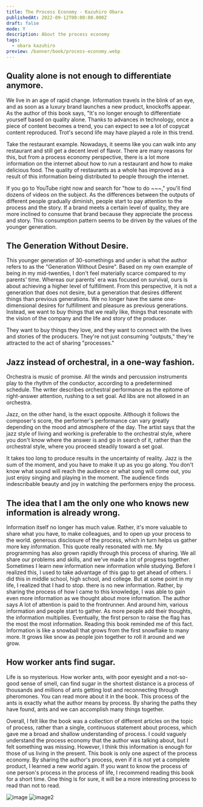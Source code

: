 ```yaml
---
title: The Process Economy - Kazuhiro Obara
publishedAt: 2022-09-12T00:00:00.000Z
draft: false
mode: Y
description: About the process economy
tags:
  - obara kazuhiro
preview: /banner/book/process-economy.webp
---
```


<Youtube id="3GIuoo_z0xQ" />

## Quality alone is not enough to differentiate anymore.

We live in an age of rapid change. Information travels in the blink of an eye, and as soon as a luxury brand launches a new product, knockoffs appear.
As the author of this book says, "It's no longer enough to differentiate yourself based on quality alone.
Thanks to advances in technology, once a piece of content becomes a trend, you can expect to see a lot of copycat content reproduced.
Trot's second life may have played a role in this trend.

Take the restaurant example. Nowadays, it seems like you can walk into any restaurant and still get a decent level of flavor. There are many reasons for this, but from a process economy perspective, there is a lot more information on the internet about how to run a restaurant and how to make delicious food.
The quality of restaurants as a whole has improved as a result of this information being distributed to people through the internet.

If you go to YouTube right now and search for "how to do ~~~," you'll find dozens of videos on the subject.
As the differences between the outputs of different people gradually diminish, people start to pay attention to the process and the story.
If a brand meets a certain level of quality, they are more inclined to consume that brand because they appreciate the process and story.
This consumption pattern seems to be driven by the values of the younger generation.

## The Generation Without Desire.

This younger generation of 30-somethings and under is what the author refers to as the "Generation Without Desire".
Based on my own example of being in my mid-twenties, I don't feel materially scarce compared to my parents' time.
Whereas our parents' era was focused on survival, ours is about achieving a higher level of fulfillment.
From this perspective, it is not a generation that does not desire, but a generation that desires different things than previous generations.
We no longer have the same one-dimensional desires for fulfillment and pleasure as previous generations.
Instead, we want to buy things that we really like, things that resonate with the vision of the company and the life and story of the producer.

<Callout type="info">
  They want to buy things they love, and they want to connect with the lives and stories of the producers.
  They're not just consuming "outputs," they're attracted to the act of sharing "processes."
</Callout>

## Jazz instead of orchestral, in a one-way fashion.

Orchestra is music of promise. All the winds and percussion instruments play to the rhythm of the conductor, according to a predetermined schedule. The writer describes orchestral performance as the epitome of right-answer attention, rushing to a set goal. Ad libs are not allowed in an orchestra.

Jazz, on the other hand, is the exact opposite. Although it follows the composer's score, the performer's performance can vary greatly depending on the mood and atmosphere of the day. The artist says that the jazz style of living and working is preferable to the orchestral style, where you don't know where the answer is and go in search of it, rather than the orchestral style, where you proceed steadily toward a set goal.

It takes too long to produce results in the uncertainty of reality. Jazz is the sum of the moment, and you have to make it up as you go along. You don't know what sound will reach the audience or what song will come out, you just enjoy singing and playing in the moment. The audience finds indescribable beauty and joy in watching the performers enjoy the process.

## The idea that I am the only one who knows new information is already wrong.

<Callout type="info">
  Information itself no longer has much value. Rather, it's more valuable to share what you have, to make colleagues, and to open up your process to the world.
  generous disclosure of the process, which in turn helps us gather more key information.
</Callout>
This quote really resonated with me. My programming has also grown rapidly through this process of sharing. We all share our
problems and skills, and we've made a lot of progress together. Sometimes I learn new information
new information while studying. Before I realized this, I used to take advantage of this gap to get ahead of others.
I did this in middle school, high school, and college. But at some point in my life, I realized that I had to stop. there is no new
information. Rather, by sharing the process of how I came to this knowledge, I was able to gain even more information as we thought about
more information. The author says

<Callout type="info">
  A lot of attention is paid to the frontrunner. And around him, various information and people start to gather.
  As more people add their thoughts, the information multiplies. Eventually, the first person to raise the flag has the most
  the most information.
</Callout>
Reading this book reminded me of this fact. Information is like a snowball that grows from the first snowflake to many more.
It grows like snow as people join together to roll it around and we grow.

## How worker ants find sugar.

Life is so mysterious. How worker ants, with poor eyesight and a not-so-good sense of smell, can find sugar in the shortest distance is a process of thousands and millions of ants getting lost and reconnecting through pheromones. You can read more about it in the book. This process of the ants is exactly what the author means by process. By sharing the paths they have found, ants and we can accomplish many things together.

Overall, I felt like the book was a collection of different articles on the topic of process, rather than a single, continuous statement about process, which gave me a broad and shallow understanding of process. I could vaguely understand the process economy that the author was talking about, but I felt something was missing. However, I think this information is enough for those of us living in the present. This book is only one aspect of the process economy. By sharing the author's process, even if it is not yet a complete product, I learned a new world again. If you want to know the process of one person's process in the process of life, I recommend reading this book for a short time. One thing is for sure, it will be a more interesting process to read than not to read.

<Parallel>![image](./image.webp) ![image2](./image2.webp)</Parallel>
